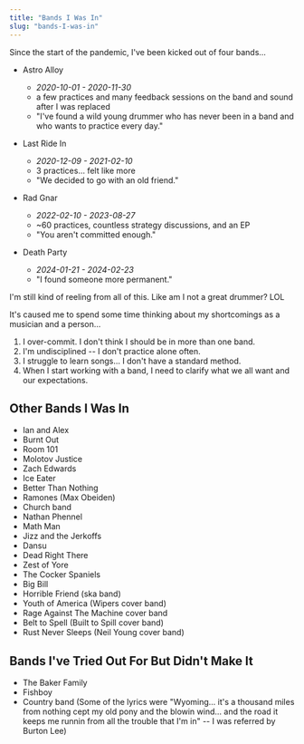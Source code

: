```yaml
---
title: "Bands I Was In"
slug: "bands-I-was-in"
---
```


Since the start of the pandemic, I've been kicked out of four bands...

- Astro Alloy
  - _2020-10-01 - 2020-11-30_
  - a few practices and many feedback sessions on the band and sound after I was replaced
  - "I've found a wild young drummer who has never been in a band and who wants to practice every day."

- Last Ride In
  - _2020-12-09 - 2021-02-10_
  - 3 practices... felt like more
  - "We decided to go with an old friend."

- Rad Gnar
  - *2022-02-10 - 2023-08-27*
  - ~60 practices, countless strategy discussions, and an EP
  - "You aren't committed enough."

- Death Party
  - _2024-01-21 - 2024-02-23_
  - "I found someone more permanent."

<p/>

I'm still kind of reeling from all of this. Like am I not a great drummer? LOL

It's caused me to spend some time thinking about my shortcomings as a musician and a person...

1. I over-commit. I don't think I should be in more than one band.
2. I'm undisciplined -- I don't practice alone often.
3. I struggle to learn songs... I don't have a standard method.
4. When I start working with a band, I need to clarify what we all want and our expectations.

## Other Bands I Was In

- Ian and Alex
- Burnt Out
- Room 101
- Molotov Justice
- Zach Edwards
- Ice Eater
- Better Than Nothing
- Ramones (Max Obeiden)
- Church band
- Nathan Phennel
- Math Man
- Jizz and the Jerkoffs
- Dansu
- Dead Right There
- Zest of Yore
- The Cocker Spaniels
- Big Bill
- Horrible Friend (ska band)
- Youth of America (Wipers cover band)
- Rage Against The Machine cover band
- Belt to Spell (Built to Spill cover band)
- Rust Never Sleeps (Neil Young cover band)

## Bands I've Tried Out For But Didn't Make It

- The Baker Family
- Fishboy
- Country band (Some of the lyrics were "Wyoming... it's a thousand miles from nothing cept my old pony and the blowin wind... and the road it keeps me runnin from all the trouble that I'm in" -- I was referred by Burton Lee)
